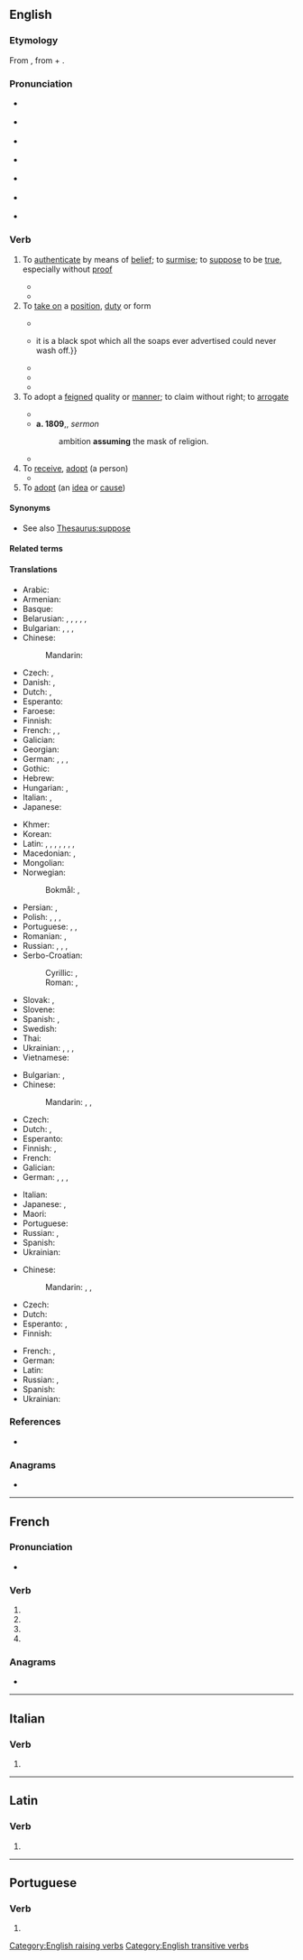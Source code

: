 {{also|assumé}}
==English==

===Etymology===
From {{der|en|la|assūmō|t=accept, take}}, from {{m|la|ad-|t=to, towards, at}} + {{m|la|sūmō|t=take up, assume}}.

===Pronunciation===
* {{a|UK}} {{IPA|en|/əˈsjuːm/}}
* {{a|UK}} {{audio|en|en-uk-assume.ogg}}
* {{a|US|Canada}} {{a|[[yod dropping]]}} {{IPA|en|/əˈsuːm/}}
* {{a|US}} {{audio|en|en-us-assume.ogg}}
* {{a|[[yod coalescence]]}} {{IPA|en|/əˈʃuːm/}}
* {{a|Nigeria}} {{IPA|en|/əˈzuːm/}}
* {{rhymes|en|uːm}}

===Verb===
{{en-verb}}

# To [[authenticate]] by means of [[belief]]; to [[surmise]]; to [[suppose]] to be [[true]], especially without [[proof]]
#: {{ux|en|We '''assume''' that, as her parents were dentists, she knows quite a bit about dentistry.}}
#* {{quote-journal|en|date=2013-06-14| author={{w|Jonathan Freedland}}| volume=189| issue=1| page=18| magazine={{w|The Guardian Weekly}}| title=[http://www.guardian.co.uk/commentisfree/2013/jun/07/obama-apple-google-facebook-tainted-prism Obama's once hip brand is now tainted]| passage=Where we once sent love letters in a sealed envelope, or stuck photographs of our children in a family album, now such private material is despatched to servers and clouds operated by people we don't know and will never meet. Perhaps we '''assume''' that our name, address and search preferences will be viewed by some unseen pair of corporate eyes, probably not human, and don't mind that much.}}
#* {{seemoreCites|en}}<!-- Please no more than 3–4 quotes here, further quotes only in 'Citations' (see [[WT:QUOTE]])-->
# To [[take on]] a [[position]], [[duty]] or form
#: {{ux|en|Mr. Jones will '''assume''' the position of a lifeguard until a proper replacement is found.}}
#* {{RQ:Pope Iliad|book=I|passage=Trembling they stand while Jove '''assumes''' the throne.}}
#* {{RQ:WBsnt IvryGt|chapter=Prologue|passage=Such a scandal as the prosecution of a brother for forgery—with a verdict of guilty—is a most truly horrible, deplorable, fatal thing. It takes the respectability out of a family perhaps at a critical moment, when the family is just '''assuming''' the robes of respectability: {{...}} it is a black spot which all the soaps ever advertised could never wash off.}}
#* {{quote-book|en|year = 1967| first = Barbara| last = Sleigh| authorlink = Barbara Sleigh| title = {{w|Jessamy}}| edition = 1993| location = Sevenoaks, Kent| publisher=Bloomsbury| isbn = 0 340 19547 9| page = 96| passage = His unruly hair was slicked down with water, and as Jessamy introduced him to Miss Brindle his face '''assumed''' a cherubic innocence which would immediately have aroused the suspicions of anyone who knew him.}}
#* {{quote-journal|en|date=August 5, 2012|author={{w|Nathan Rabin}}| title=[http://www.avclub.com/articles/i-love-lisa,83183/ TV: Review: THE SIMPSONS (CLASSIC): “I Love Lisa”] (season 4, episode 15; originally aired 02/11/1993)| passage=So while Ralph generally seems to inhabit a different, more glorious and joyful universe than everyone else here his yearning and heartbreak are eminently relateable. Ralph sometimes appears to be a magically demented sprite who has '''assumed''' the form of a boy, but he’s never been more poignantly, nakedly, movingly human than he is here.}}
#* {{seemoreCites|en}}<!-- Please no more than 3–4 quotes here, further quotes only in 'Citations' (see [[WT:QUOTE]])-->
# To adopt a [[feigned]] quality or [[manner]]; to claim without right; to [[arrogate]]
#: {{ux|en|He '''assumed''' an air of indifference}}
#*{{RQ:Shakespeare Hamlet|III|iv|passage='''Assume''' a virtue, if you have it not.}}
#* '''a. 1809''',{{w|Beilby Porteus}}, ''sermon''
#*: ambition '''assuming''' the mask of religion.
#* {{seemoreCites|en}}<!-- Please no more than 3–4 quotes here, further quotes only in 'Citations' (see [[WT:QUOTE]])-->
# To [[receive]], [[adopt]] (a person)
#* {{RQ:Scott Ivanhoe|passage=The sixth was a young knight of lesser renown and lower rank, '''assumed''' into that honorable company.}}
# To [[adopt]] (an [[idea]] or [[cause]])

====Synonyms====
* See also [[Thesaurus:suppose]]

====Related terms====
{{rel2
|en|assuming
|assumption
|assumptive
}}

====Translations====
{{trans-top|to suppose to be true}}
* Arabic: {{t|ar|اِفْتَرَضَ}}
* Armenian: {{t+|hy|ենթադրել}}
* Basque: {{t-needed|eu}}
* Belarusian: {{t|be|прыпуска́ць|impf}}, {{t|be|прыпусці́ць|pf}}, {{t|be|дапуска́ць|impf}}, {{t|be|дапушча́ць|impf}}, {{t|be|дапусці́ць|pf}}, {{t|be|меркава́ць|impf}}
* Bulgarian: {{t+|bg|предпола́гам|impf}}, {{t|bg|предполо́жа|pf}}, {{t+|bg|допуска́м|impf}}, {{t|bg|допу́сна|pf}}
* Chinese:
*: Mandarin: {{t+|cmn|假定|tr=jiǎdìng}}
* Czech: {{t+|cs|předpokládat|impf}}, {{t+|cs|domnívat se|impf}}
* Danish: {{t|da|antage}}, {{t|da|formode}}
* Dutch: {{t+|nl|aannemen}}, {{t+|nl|veronderstellen}}
* Esperanto: {{t+|eo|supozi}}
* Faroese: {{t+|fo|halda}}
* Finnish: {{t+|fi|olettaa}}
* French: {{t+|fr|supposer}}, {{t+|fr|présupposer}}, {{t+|fr|présumer}}
* Galician: {{t|gl|supor}}
* Georgian: {{t-needed|ka}}
* German: {{t+|de|annehmen}}, {{t+|de|voraussetzen}}, {{t+|de|vermuten}}, {{t+|de|unterstellen}}
* Gothic: {{t|got|𐌰𐌷𐌾𐌰𐌽}}
* Hebrew: {{t|he|לְהָנִיחַ}}
* Hungarian: {{t+|hu|feltételez}}, {{t+|hu|feltesz}}
* Italian: {{t+|it|presupporre}}, {{t+|it|ritenere}}
* Japanese: {{t+|ja|仮定|tr=かていする, katei suru|alt=仮定する}}
{{trans-mid}}
* Khmer: {{t-needed|km}}
* Korean: {{t+|ko|가정하다}}
* Latin: {{t+|la|spero}}, {{t|la|adscisco}}, {{t+|la|pono}}, {{t+|la|sumo}}, {{t|la|ascisco}}, {{t|la|adsumo}}, {{t|la|praesumo}}, {{t|la|insumo}}
* Macedonian: {{t|mk|претпоставува|impf}}, {{t|mk|претпостави|pf}}
* Mongolian: {{t-needed|mn}}
* Norwegian:
*: Bokmål: {{t+|nb|anta}}, {{t|nb|formode}}
* Persian: {{t+|fa|فرض کردن|tr=farz kardan}}, {{t+|fa|حدس زدن|tr=hads zadan}}
* Polish: {{t+|pl|przypuszczać|impf}}, {{t+|pl|przypuścić|pf}}, {{t+|pl|dopuszczać|impf}}, {{t+|pl|dopuścić|pf}}
* Portuguese: {{t+|pt|supor}}, {{t+|pt|pressupor}}, {{t+|pt|presumir}}
* Romanian: {{t+|ro|presupune}}, {{t+|ro|prepune}}
* Russian: {{t+|ru|предполага́ть|impf}}, {{t+|ru|предположи́ть|pf}}, {{t+|ru|допуска́ть|impf}}, {{t+|ru|допусти́ть|pf}}
* Serbo-Croatian:
*: Cyrillic: {{t|sh|претпо̀стављати|impf}}, {{t|sh|претпо̀ставити|pf}}
*: Roman: {{t+|sh|pretpòstavljati|impf}}, {{t+|sh|pretpòstaviti|pf}}
* Slovak: {{t|sk|predpokladať|impf}}, {{t|sk|domnievať sa|impf}}
* Slovene: {{t|sl|domnevati|impf}}
* Spanish: {{t+|es|suponer}}, {{t|es|dar por sentado}}
* Swedish: {{t+|sv|anta}}
* Thai: {{t-needed|th}}
* Ukrainian: {{t|uk|припуска́ти}}, {{t|uk|припусти́ти|pf}}, {{t|uk|допуска́ти|impf}}, {{t|uk|допусти́ти|pf}}
* Vietnamese: {{t+|vi|cho rằng}}
{{trans-bottom}}

{{trans-top|take on a position}}
* Bulgarian: {{t+|bg|пое́мам|impf}}, {{t+|bg|зае́мам|impf}}
* Chinese:
*: Mandarin: {{t+|cmn|擔任}}, {{t+|cmn|担任|tr=dānrèn}}, {{t+|cmn|承接|tr=chéngjiē}}
* Czech: {{t+|cs|zaujmout}}
* Dutch: {{t+|nl|innemen}}, {{t+|nl|aannemen}}
* Esperanto: {{t+|eo|alpreni}}
* Finnish: {{t+|fi|ottaa}}, {{t+|fi|omaksua}}
* French: {{t+|fr|assumer}}
* Galician: {{t|gl|asumir}}
* German: {{t+|de|annehmen}}, {{t+|de|aufnehmen}}, {{t+|de|einnehmen}}, {{t+|de|übernehmen}}
{{trans-mid}}
* Italian: {{t+|it|assumere}}
* Japanese: {{t+|ja|負う|tr=おう, ou}}, {{t+|ja|引き受ける|tr=ひきうける, hikiukeru}}
* Maori: {{t|mi|whakatupu}}
* Portuguese: {{t+|pt|assumir}}
* Russian: {{t+|ru|занима́ть|impf}}, {{t+|ru|заня́ть|pf}}
* Spanish: {{t+|es|asumir}}
* Ukrainian: {{t|uk|займа́ти|impf}}
{{trans-bottom}}

{{trans-top|adopt an idea}}
* Chinese:
*: Mandarin: {{t+|cmn|採納}}, {{t+|cmn|采纳|tr=cǎinà}}, {{t+|cmn|接受|tr=jiēshòu}}
* Czech: {{t|cs|nabrat}}
* Dutch: {{t+|nl|aannemen}}
* Esperanto: {{t+|eo|akcepti}}, {{t+|eo|alpreni}}
* Finnish: {{t+|fi|omaksua}}
{{trans-mid}}
* French: {{t+|fr|adopter}}, {{t+|fr|prendre}}
* German: {{t+|de|annehmen}}
* Latin: {{t|la|asciscō}}
* Russian: {{t+|ru|принима́ть|impf}}, {{t+|ru|приня́ть|pf}}
* Spanish: {{t+|es|asumir}}
* Ukrainian: {{t|uk|прийма́ти}}
{{trans-bottom}}

===References===
* {{R:Etymonline}}

===Anagrams===
* {{anagrams|en|a=aemssu|Seamus|amuses}}

[[Category:English raising verbs]]
[[Category:English transitive verbs]]

----

==French==

===Pronunciation===
* {{fr-IPA|pos=v}}

===Verb===
{{head|fr|verb form}}

# {{inflection of|fr|assumer||1|s|pres|indc}}
# {{inflection of|fr|assumer||3|s|pres|indc}}
# {{inflection of|fr|assumer||1|s|pres|subj}}
# {{inflection of|fr|assumer||2|s|impr}}

===Anagrams===
* {{anagrams|fr|amuses|amusés|massue|muasse|suâmes|usâmes}}

----

==Italian==

===Verb===
{{head|it|verb form}}

# {{inflection of|it|assumere||3|s|pres|indc}}

----

==Latin==

===Verb===
{{la-verb-form|assūme}}

# {{inflection of|la|assūmō||2|s|pres|actv|impr}}

----

==Portuguese==

===Verb===
{{head|pt|verb form}}

# {{pt-verb-form-of|assumir}}
